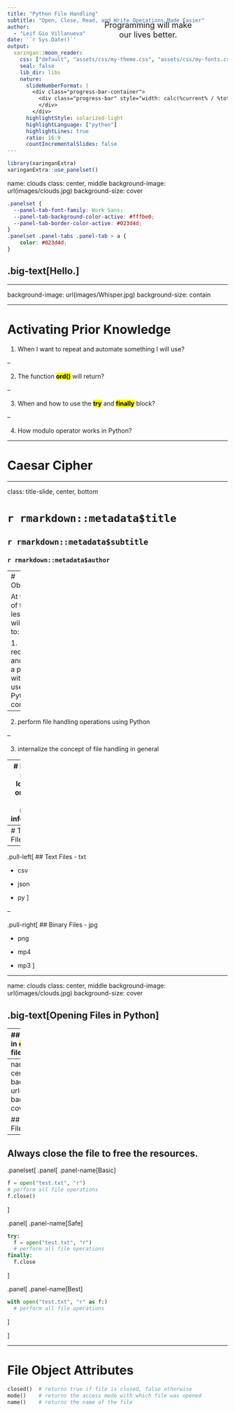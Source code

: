 ```yaml
---
title: "Python File Handling"
subtitle: "Open, Close, Read, and Write Operations Made Easier"
author: 
  - "Leif Gio Villanueva"
date: '`r Sys.Date()`'
output:
  xaringan::moon_reader:
    css: ["default", "assets/css/my-theme.css", "assets/css/my-fonts.css"]
    seal: false
    lib_dir: libs
    nature:
      slideNumberFormat: |  
        <div class="progress-bar-container">
          <div class="progress-bar" style="width: calc(%current% / %total% * 100%);">
          </div>
        </div>
      highlightStyle: solarized-light
      highlightLanguage: ["python"]
      highlightLines: true
      ratio: 16:9
      countIncrementalSlides: false
---
```


```r
library(xaringanExtra)
xaringanExtra::use_panelset()

```

name: clouds
class: center, middle
background-image: url(images/clouds.jpg)
background-size: cover

```css
.panelset {
  --panel-tab-font-family: Work Sans;
  --panel-tab-background-color-active: #fffbe0;
  --panel-tab-border-color-active: #023d4d;
}
.panelset .panel-tabs .panel-tab > a {
	color: #023d4d;
}
```

## .big-text[Hello.]

---

background-image: url(images/Whisper.jpg)
background-size: contain

<div class="word-bubble" style="
  position: absolute; 
  text-align: center;
  width: 50%; 
  top: 100px;
  left: 310px;
  font-size: 1.3em;
"> Programming will make <br> our lives better. </div>

---

# Activating Prior Knowledge

1. When I want to repeat and automate something I will use?

--

2. The function <mark>**ord()**</mark> will return?

--

3. When and how to use the <mark>**try**</mark> and <mark>**finally**</mark> block?

--

4. How modulo operator works in Python?

---

# Caesar Cipher

---

class: title-slide, center, bottom

# `r rmarkdown::metadata$title`

## `r rmarkdown::metadata$subtitle`

### `r rmarkdown::metadata$author`

---
# Objectives

At the end of the lesson, you will be able to:

1. reconstruct and modify a program with the use of Python concepts.

--

2. perform file handling operations using Python

--

3. internalize the concept of file handling in general

---
# Files
Are named locations on disk to store related information.

Used to permanently store data in a non-volatile memory.
---
# Types of Files

--

.pull-left[
## Text Files
- txt

- csv

- json

- py
]

--

.pull-right[
## Binary Files
- jpg

- png

- mp4

- mp3
]

---

name: clouds
class: center, middle
background-image: url(images/clouds.jpg)
background-size: cover

## .big-text[Opening Files in Python]

---
## Python has built in <mark>**open()**</mark> to open a file.

.panelset[
.panel[
.panel-name[Syntax]
```python
open(file, mode="r")
```
- the *file* parameter is required

- *mode* has a default value of read in text
]

.panel[
.panel-name[Example]
```python
f = open("test.txt", "w") # write in text mode
print(f)
f = open("logo.png", "rb") # read in binary mode
print(f)
```

]

.panel[
.panel-name[Output]
```python
<_io.TextIOWrapper name='test.txt' mode='r' encoding='UTF-8'>
<_io.BufferedReader name='input.png'>
```
]

]
---
name: clouds
class: center, middle
background-image: url(images/clouds.jpg)
background-size: cover

## .big-text[Closing Files in Python]

---

## Always close the file to free the resources.
.panelset[
.panel[
.panel-name[Basic]
```python
f = open("test.txt", "r")
# perform all file operations
f.close()
```
]

.panel[
.panel-name[Safe]
```python
try:
  f = open("test.txt", "r")
  # perform all file operations
finally:
  f.close
```

]

.panel[
.panel-name[Best]
```python
with open("test.txt", "r" as f:)
  # perform all file operations
```
]

]

---
# File Object Attributes
```python
closed()  # returns true if file is closed, false otherwise
mode()    # returns the access mode with which file was opened
name()    # returns the name of the file
```